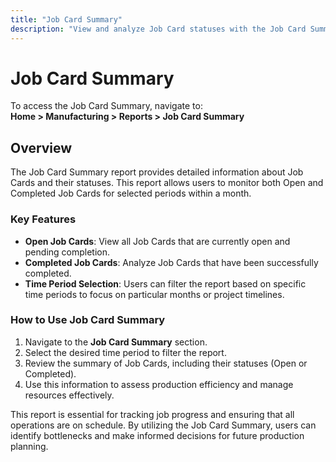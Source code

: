 ```yaml
---
title: "Job Card Summary"
description: "View and analyze Job Card statuses with the Job Card Summary report in ERPZ."
---
```


# Job Card Summary

To access the Job Card Summary, navigate to:  
**Home > Manufacturing > Reports > Job Card Summary**

## Overview

The Job Card Summary report provides detailed information about Job Cards and their statuses. This report allows users to monitor both Open and Completed Job Cards for selected periods within a month.

### Key Features

- **Open Job Cards**: View all Job Cards that are currently open and pending completion.
- **Completed Job Cards**: Analyze Job Cards that have been successfully completed.
- **Time Period Selection**: Users can filter the report based on specific time periods to focus on particular months or project timelines.

### How to Use Job Card Summary

1. Navigate to the **Job Card Summary** section.
2. Select the desired time period to filter the report.
3. Review the summary of Job Cards, including their statuses (Open or Completed).
4. Use this information to assess production efficiency and manage resources effectively.

This report is essential for tracking job progress and ensuring that all operations are on schedule. By utilizing the Job Card Summary, users can identify bottlenecks and make informed decisions for future production planning.

